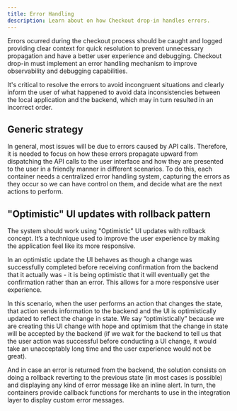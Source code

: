 ```yaml
---
title: Error Handling
description: Learn about on how Checkout drop-in handles errors.
---
```


Errors ocurred during the checkout process should be caught and logged providing clear context for quick resolution to prevent unnecessary propagation and have a better user experience and debugging. Checkout drop-in must implement an error handling mechanism to improve observability and debugging capabilities.

It's critical to resolve the errors to avoid incongruent situations and clearly inform the user of what happened to avoid data inconsistencies between the local application and the backend, which may in turn resulted in an incorrect order.

## Generic strategy

In general, most issues will be due to errors caused by API calls. Therefore, it is needed to focus on how these errors propagate upward from dispatching the API calls to the user interface and how they are presented to the user in a friendly manner in different scenarios. To do this, each container needs a centralized error handling system, capturing the errors as they occur so we can have control on them, and decide what are the next actions to perform.

## "Optimistic" UI updates with rollback pattern

The system should work using "Optimistic" UI updates with rollback concept. It’s a technique used to improve the user experience by making the application feel like its more responsive.

In an optimistic update the UI behaves as though a change was successfully completed before receiving confirmation from the backend that it actually was - it is being optimistic that it will eventually get the confirmation rather than an error. This allows for a more responsive user experience.

In this scenario, when the user performs an action that changes the state, that action sends information to the backend and the UI is optimistically updated to reflect the change in state. We say “optimistically” because we are creating this UI change with hope and optimism that the change in state will be accepted by the backend (if we wait for the backend to tell us that the user action was successful before conducting a UI change, it would take an unacceptably long time and the user experience would not be great).

And in case an error is returned from the backend, the solution consists on doing a rollback reverting to the previous state (in most cases is possible) and displaying any kind of error message like an inline alert. In turn, the containers provide callback functions for merchants to use in the integration layer to display custom error messages.
